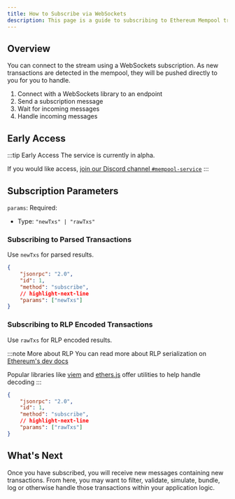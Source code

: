 ```yaml
---
title: How to Subscribe via WebSockets
description: This page is a guide to subscribing to Ethereum Mempool transactions using WebSockets.
---
```


## Overview

You can connect to the stream using a WebSockets subscription. As new transactions are detected in the mempool, they will be pushed directly to you for you to handle.

1. Connect with a WebSockets library to an endpoint
2. Send a subscription message
3. Wait for incoming messages
4. Handle incoming messages

## Early Access

:::tip Early Access
The service is currently in alpha.

If you would like access, [join our Discord channel `#mempool-service`](https://discord.gg/98GV73f)
:::

## Subscription Parameters

`params`: Required:

* Type: `"newTxs" | "rawTxs"`

### Subscribing to Parsed Transactions

Use `newTxs` for parsed results.

```json showLineNumbers
{
    "jsonrpc": "2.0",
    "id": 1,
    "method": "subscribe",
    // highlight-next-line
    "params": ["newTxs"]
}
```

### Subscribing to RLP Encoded Transactions

Use `rawTxs` for RLP encoded results.

:::note More about RLP
You can read more about RLP serialization on [Ethereum's dev docs](https://ethereum.org/en/developers/docs/data-structures-and-encoding/rlp/)

Popular libraries like [viem](https://viem.sh/docs/utilities/fromRlp.html) and [ethers.js](https://docs.ethers.org/v5/api/utils/encoding/#utils.rlpDecode) offer utilities to help handle decoding
:::

```json showLineNumbers
{
    "jsonrpc": "2.0",
    "id": 1,
    "method": "subscribe",
    // highlight-next-line
    "params": ["rawTxs"]
}
```

## What's Next

Once you have subscribed, you will receive new messages containing new transactions. From here, you may want to filter, validate, simulate, bundle, log or otherwise handle those transactions within your application logic.
